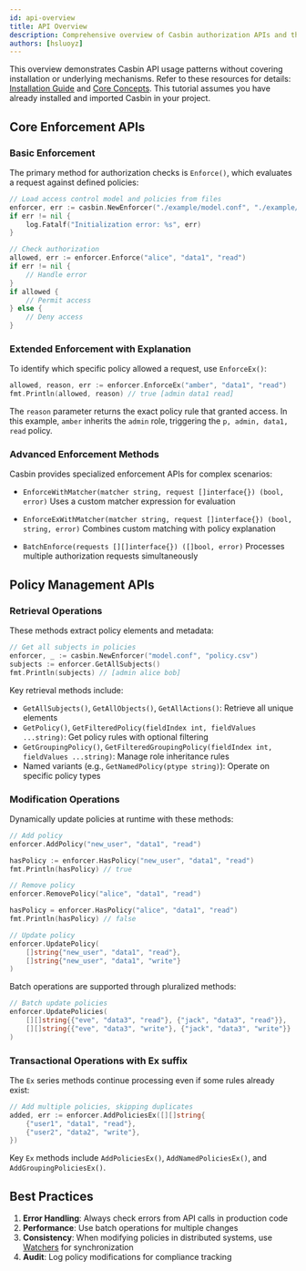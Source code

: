 ```yaml
---
id: api-overview
title: API Overview
description: Comprehensive overview of Casbin authorization APIs and their usage patterns\keywords: [Casbin API, authorization API, Enforce methods, policy management, batch operations]
authors: [hsluoyz]
---
```


This overview demonstrates Casbin API usage patterns without covering installation or underlying mechanisms. Refer to these resources for details: [Installation Guide](/docs/get-started) and [Core Concepts](/docs/how-it-works). This tutorial assumes you have already installed and imported Casbin in your project.

## Core Enforcement APIs

### Basic Enforcement

The primary method for authorization checks is `Enforce()`, which evaluates a request against defined policies:

```go
// Load access control model and policies from files
enforcer, err := casbin.NewEnforcer("./example/model.conf", "./example/policy.csv")
if err != nil {
    log.Fatalf("Initialization error: %s", err)
}

// Check authorization
allowed, err := enforcer.Enforce("alice", "data1", "read")
if err != nil {
    // Handle error
}
if allowed {
    // Permit access
} else {
    // Deny access
}
```

### Extended Enforcement with Explanation

To identify which specific policy allowed a request, use `EnforceEx()`:

```go
allowed, reason, err := enforcer.EnforceEx("amber", "data1", "read")
fmt.Println(allowed, reason) // true [admin data1 read]
```

The `reason` parameter returns the exact policy rule that granted access. In this example, `amber` inherits the `admin` role, triggering the `p, admin, data1, read` policy.

### Advanced Enforcement Methods

Casbin provides specialized enforcement APIs for complex scenarios:

- `EnforceWithMatcher(matcher string, request []interface{}) (bool, error)`
  Uses a custom matcher expression for evaluation

- `EnforceExWithMatcher(matcher string, request []interface{}) (bool, string, error)`
  Combines custom matching with policy explanation

- `BatchEnforce(requests [][]interface{}) ([]bool, error)`
  Processes multiple authorization requests simultaneously

## Policy Management APIs

### Retrieval Operations

These methods extract policy elements and metadata:

```go
// Get all subjects in policies
enforcer, _ := casbin.NewEnforcer("model.conf", "policy.csv")
subjects := enforcer.GetAllSubjects()
fmt.Println(subjects) // [admin alice bob]
```

Key retrieval methods include:

- `GetAllSubjects()`, `GetAllObjects()`, `GetAllActions()`: Retrieve all unique elements
- `GetPolicy()`, `GetFilteredPolicy(fieldIndex int, fieldValues ...string)`: Get policy rules with optional filtering
- `GetGroupingPolicy()`, `GetFilteredGroupingPolicy(fieldIndex int, fieldValues ...string)`: Manage role inheritance rules
- Named variants (e.g., `GetNamedPolicy(ptype string)`): Operate on specific policy types

### Modification Operations

Dynamically update policies at runtime with these methods:

```go
// Add policy
enforcer.AddPolicy("new_user", "data1", "read")

hasPolicy := enforcer.HasPolicy("new_user", "data1", "read")
fmt.Println(hasPolicy) // true

// Remove policy
enforcer.RemovePolicy("alice", "data1", "read")

hasPolicy = enforcer.HasPolicy("alice", "data1", "read")
fmt.Println(hasPolicy) // false

// Update policy
enforcer.UpdatePolicy(
    []string{"new_user", "data1", "read"},
    []string{"new_user", "data1", "write"}
)
```

Batch operations are supported through pluralized methods:

```go
// Batch update policies
enforcer.UpdatePolicies(
    [][]string{{"eve", "data3", "read"}, {"jack", "data3", "read"}},
    [][]string{{"eve", "data3", "write"}, {"jack", "data3", "write"}}
)
```

### Transactional Operations with Ex suffix

The `Ex` series methods continue processing even if some rules already exist:

```go
// Add multiple policies, skipping duplicates
added, err := enforcer.AddPoliciesEx([][]string{
    {"user1", "data1", "read"},
    {"user2", "data2", "write"},
})
```

Key `Ex` methods include `AddPoliciesEx()`, `AddNamedPoliciesEx()`, and `AddGroupingPoliciesEx()`.

## Best Practices

1. **Error Handling**: Always check errors from API calls in production code
2. **Performance**: Use batch operations for multiple changes
3. **Consistency**: When modifying policies in distributed systems, use [Watchers](/docs/watchers) for synchronization
4. **Audit**: Log policy modifications for compliance tracking
